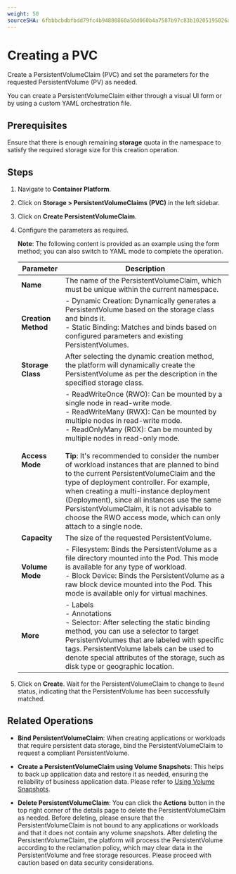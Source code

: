 ```yaml
---
weight: 50
sourceSHA: 6fbbbcbdbfbdd79fc4b94880860a50d060b4a7587b97c83b10205195026ad2f1
---
```


# Creating a PVC

Create a PersistentVolumeClaim (PVC) and set the parameters for the requested PersistentVolume (PV) as needed.

You can create a PersistentVolumeClaim either through a visual UI form or by using a custom YAML orchestration file.

## Prerequisites

Ensure that there is enough remaining **storage** quota in the namespace to satisfy the required storage size for this creation operation.

## Steps

1. Navigate to **Container Platform**.

2. Click on **Storage > PersistentVolumeClaims (PVC)** in the left sidebar.

3. Click on **Create PersistentVolumeClaim**.

4. Configure the parameters as required.

   **Note**: The following content is provided as an example using the form method; you can also switch to YAML mode to complete the operation.

   | Parameter       | Description                                                                                                                                                                                                                                                                             |
   | -------- | ------------------------------------------------------------------------------------------------------------------------------------------------------------------------------------------------------------------------------------------------------------------------------ |
   | **Name**   | The name of the PersistentVolumeClaim, which must be unique within the current namespace.                                                                                                                                                                                                                                                          |
   | **Creation Method** | - Dynamic Creation: Dynamically generates a PersistentVolume based on the storage class and binds it. <br />- Static Binding: Matches and binds based on configured parameters and existing PersistentVolumes.                                                                                                                                                                            |
   | **Storage Class**  | After selecting the dynamic creation method, the platform will dynamically create the PersistentVolume as per the description in the specified storage class.                                                                                                                                                                                                                               |
   | **Access Mode** | - ReadWriteOnce (RWO): Can be mounted by a single node in read-write mode. <br />- ReadWriteMany (RWX): Can be mounted by multiple nodes in read-write mode. <br />- ReadOnlyMany (ROX): Can be mounted by multiple nodes in read-only mode. <br /><br />**Tip**: It's recommended to consider the number of workload instances that are planned to bind to the current PersistentVolumeClaim and the type of deployment controller. For example, when creating a multi-instance deployment (Deployment), since all instances use the same PersistentVolumeClaim, it is not advisable to choose the RWO access mode, which can only attach to a single node. |
   | **Capacity**   | The size of the requested PersistentVolume.                                                                                                                                                                                                                                                                     |
   | **Volume Mode**  | - Filesystem: Binds the PersistentVolume as a file directory mounted into the Pod. This mode is available for any type of workload. <br />- Block Device: Binds the PersistentVolume as a raw block device mounted into the Pod. This mode is available only for virtual machines.                                                                                                                                                                               |
   | **More**   | - Labels <br />- Annotations <br />- Selector: After selecting the static binding method, you can use a selector to target PersistentVolumes that are labeled with specific tags. PersistentVolume labels can be used to denote special attributes of the storage, such as disk type or geographic location.                                                                                                                                                  |

5. Click on **Create**. Wait for the PersistentVolumeClaim to change to `Bound` status, indicating that the PersistentVolume has been successfully matched.

## Related Operations

- **Bind PersistentVolumeClaim**: When creating applications or workloads that require persistent data storage, bind the PersistentVolumeClaim to request a compliant PersistentVolume.

- **Create a PersistentVolumeClaim using Volume Snapshots**: This helps to back up application data and restore it as needed, ensuring the reliability of business application data. Please refer to [Using Volume Snapshots](../operation_after_creating/snapshot.mdx).

- **Delete PersistentVolumeClaim**: You can click the **Actions** button in the top right corner of the details page to delete the PersistentVolumeClaim as needed. Before deleting, please ensure that the PersistentVolumeClaim is not bound to any applications or workloads and that it does not contain any volume snapshots. After deleting the PersistentVolumeClaim, the platform will process the PersistentVolume according to the reclamation policy, which may clear data in the PersistentVolume and free storage resources. Please proceed with caution based on data security considerations.
